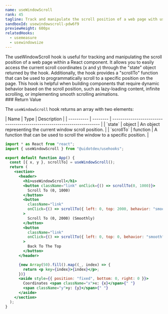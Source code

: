 ```yaml
---
name: useWindowScroll
rank: 45
tagline: Track and manipulate the scroll position of a web page with useWindowScroll.
sandboxId: usewindowscroll-pdw6f9
previewHeight: 600px
relatedHooks:
  - usemeasure
  - usewindowsize
---
```



<HookDescription name={frontmatter.name}>
  The useWindowScroll hook is useful for tracking and manipulating the scroll
  position of a web page within a React component. It allows you to easily
  access the current scroll coordinates (x and y) through the "state" object
  returned by the hook. Additionally, the hook provides a "scrollTo" function
  that can be used to programmatically scroll to a specific position on the
  page. This hook is helpful when building components that require dynamic
  behavior based on the scroll position, such as lazy-loading content, infinite
  scrolling, or implementing smooth scrolling animations.
</HookDescription>

<div class="reference">
  ### Return Value

  The `useWindowScroll` hook returns an array with two elements:

  <div class="table-container">
  | Name       | Type     | Description                                                              |
  | ---------- | -------- | ------------------------------------------------------------------------ |
  | `state`    | object   | An object representing the current window scroll position.               |
  | `scrollTo` | function | A function that can be used to scroll the window to a specific position. |
  </div>
</div>

<CodePreview
  sandboxId={frontmatter.sandboxId}
  previewHeight={frontmatter.previewHeight}
/>

<StaticCodeContainer>

```jsx
import * as React from "react";
import { useWindowScroll } from "@uidotdev/usehooks";

export default function App() {
  const [{ x, y }, scrollTo] = useWindowScroll();
  return (
    <section>
      <header>
        <h1>useWindowScroll</h1>
        <button className="link" onClick={() => scrollTo(0, 1000)}>
          Scroll To (0, 1000)
        </button>
        <button
          className="link"
          onClick={() => scrollTo({ left: 0, top: 2000, behavior: "smooth" })}
        >
          Scroll To (0, 2000) (Smoothly)
        </button>
        <button
          className="link"
          onClick={() => scrollTo({ left: 0, top: 0, behavior: "smooth" })}
        >
          Back To The Top
        </button>
      </header>

      {new Array(50).fill().map((_, index) => {
        return <p key={index}>{index}</p>;
      })}
      <aside style={{ position: "fixed", bottom: 0, right: 0 }}>
        Coordinates <span className="x">x: {x}</span>{" "}
        <span className="y">y: {y}</span>{" "}
      </aside>
    </section>
  );
}
```

</StaticCodeContainer>
